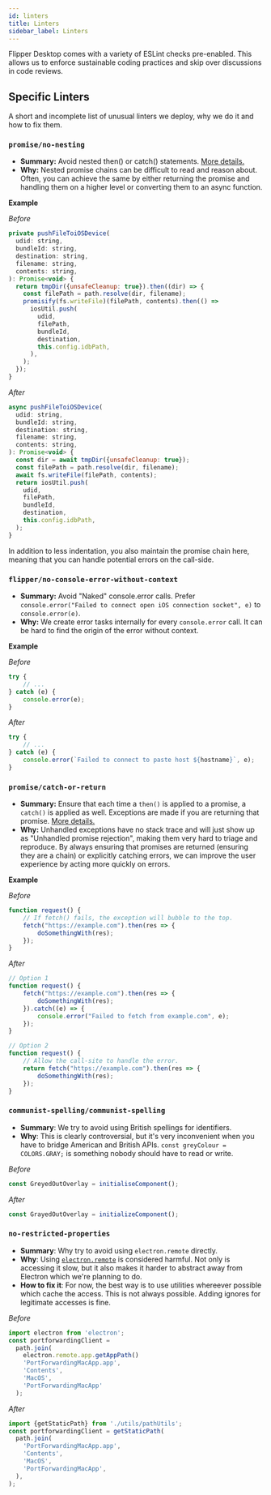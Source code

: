 ```yaml
---
id: linters
title: Linters
sidebar_label: Linters
---
```


Flipper Desktop comes with a variety of ESLint checks pre-enabled. This allows us
to enforce sustainable coding practices and skip over discussions in code reviews.

## Specific Linters

A short and incomplete list of unusual linters we deploy, why we do it and how to fix them.

### `promise/no-nesting`

- **Summary:** Avoid nested then() or catch() statements. [More details.](https://github.com/xjamundx/eslint-plugin-promise/blob/development/docs/rules/no-nesting.md)
- **Why:** Nested promise chains can be difficult to read and reason about. Often, you can
    achieve the same by either returning the promise and handling them on a higher level
    or converting them to an async function.

**Example**

*Before*
```js
private pushFileToiOSDevice(
  udid: string,
  bundleId: string,
  destination: string,
  filename: string,
  contents: string,
): Promise<void> {
  return tmpDir({unsafeCleanup: true}).then((dir) => {
    const filePath = path.resolve(dir, filename);
    promisify(fs.writeFile)(filePath, contents).then(() =>
      iosUtil.push(
        udid,
        filePath,
        bundleId,
        destination,
        this.config.idbPath,
      ),
    );
  });
}
```

*After*

```js
async pushFileToiOSDevice(
  udid: string,
  bundleId: string,
  destination: string,
  filename: string,
  contents: string,
): Promise<void> {
  const dir = await tmpDir({unsafeCleanup: true});
  const filePath = path.resolve(dir, filename);
  await fs.writeFile(filePath, contents);
  return iosUtil.push(
    udid,
    filePath,
    bundleId,
    destination,
    this.config.idbPath,
  );
}
```

In addition to less indentation, you also maintain the promise chain
here, meaning that you can handle potential errors on the call-side.

### `flipper/no-console-error-without-context`

- **Summary:** Avoid "Naked" console.error calls. Prefer `console.error("Failed to connect open iOS connection socket", e)` to `console.error(e)`.
- **Why:** We create error tasks internally for every `console.error` call. It can be hard
    to find the origin of the error without context.

**Example**

*Before*
```js
try {
    // ...
} catch (e) {
    console.error(e);
}
```

*After*

```js
try {
    // ...
} catch (e) {
    console.error(`Failed to connect to paste host ${hostname}`, e);
}
```

### `promise/catch-or-return`

- **Summary:** Ensure that each time a `then()` is applied to a promise, a
    `catch()` is applied as well. Exceptions are made if you are returning that
    promise. [More
    details.](https://github.com/xjamundx/eslint-plugin-promise/blob/development/docs/rules/catch-or-return.md)
- **Why:** Unhandled exceptions have no stack trace and will just show up as
    "Unhandled promise rejection", making them very hard to triage and reproduce. By
    always ensuring that promises are returned (ensuring they are a chain) or
    explicitly catching errors, we can improve the user experience by acting more
    quickly on errors.

**Example**

*Before*
```js
function request() {
    // If fetch() fails, the exception will bubble to the top.
    fetch("https://example.com").then(res => {
        doSomethingWith(res);
    });
}
```

*After*
```js
// Option 1
function request() {
    fetch("https://example.com").then(res => {
        doSomethingWith(res);
    }).catch((e) => {
        console.error("Failed to fetch from example.com", e);
    });
}

// Option 2
function request() {
    // Allow the call-site to handle the error.
    return fetch("https://example.com").then(res => {
        doSomethingWith(res);
    });
}
```

### `communist-spelling/communist-spelling`

- **Summary**: We try to avoid using British spellings for identifiers.
- **Why**: This is clearly controversial, but it's very inconvenient when you have to
    bridge American and British APIs. `const greyColour = COLORS.GRAY;` is something
    nobody should have to read or write.

*Before*
```js
const GreyedOutOverlay = initialiseComponent();
```

*After*

```js
const GrayedOutOverlay = initializeComponent();
```

### `no-restricted-properties`

- **Summary**: Why try to avoid using `electron.remote` directly.
- **Why**: Using [`electron.remote`](https://nornagon.medium.com/electrons-remote-module-considered-harmful-70d69500f31) is considered harmful.
    Not only is accessing it slow, but it also makes it harder to abstract away from Electron which we're planning to do.
- **How to fix it**: For now, the best way is to use utilities whereever possible which cache the access. This is not always possible. Adding ignores for legitimate accesses is fine.

*Before*
```js
import electron from 'electron';
const portforwardingClient =
  path.join(
    electron.remote.app.getAppPath()
    'PortForwardingMacApp.app',
    'Contents',
    'MacOS',
    'PortForwardingMacApp'
  );
```

*After*

```js
import {getStaticPath} from './utils/pathUtils';
const portforwardingClient = getStaticPath(
  path.join(
    'PortForwardingMacApp.app',
    'Contents',
    'MacOS',
    'PortForwardingMacApp',
  ),
);
```
